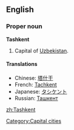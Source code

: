 {{wikipedia}}
==English==

===Proper noun===
'''Tashkent'''
# Capital of [[Uzbekistan]].

====Translations====
*Chinese: [[塔什干]]
*French: [[Tachkent]]
*Japanese: [[タシケント]]
*Russian: [[Ташкент]]

[[Category:Capital cities]]

[[zh:Tashkent]]